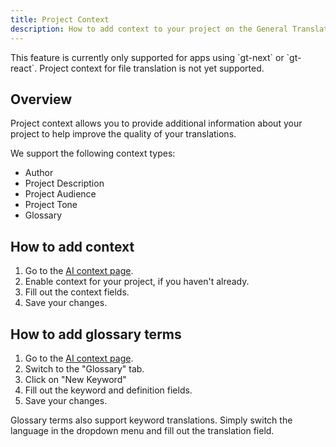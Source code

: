 ```yaml
---
title: Project Context
description: How to add context to your project on the General Translation platform
---
```


<Callout>
  This feature is currently only supported for apps using `gt-next` or `gt-react`.
  Project context for file translation is not yet supported.
</Callout>

## Overview

Project context allows you to provide additional information about your project
to help improve the quality of your translations.

We support the following context types:
- Author
- Project Description
- Project Audience
- Project Tone
- Glossary

## How to add context

1. Go to the [AI context page](https://dash.generaltranslation.com/project/context).
2. Enable context for your project, if you haven't already.
3. Fill out the context fields.
4. Save your changes.

## How to add glossary terms

1. Go to the [AI context page](https://dash.generaltranslation.com/project/context).
2. Switch to the "Glossary" tab.
3. Click on "New Keyword"
4. Fill out the keyword and definition fields.
5. Save your changes.

<Callout>
  Glossary terms also support keyword translations.
  Simply switch the language in the dropdown menu and fill out the translation field.
</Callout>